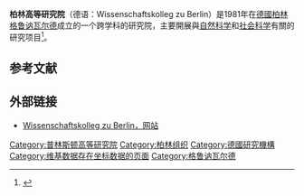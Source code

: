 {{Infobox university
| Name = 柏林高等研究院
| native_name = Wissenschaftskolleg zu Berlin
| image = GrunewaldWallotstraße.JPG
| caption = 
| image_size = 280px
| motto = 
| Established = 1981
| type = 
| endowment = 
| director = 
| students = 
| doctoral = 
| country = [[德国|德国]]
| state = 
| province = 
| city = [[柏林|柏林]]
| coor = {{coord|52 | 29 | 29 |N| 13 | 16 | 35 |E|region:AT-9_type:landmark_source:kolossus-dewiki|display=inline,title}}
| campus = 
| former_names = 
| affiliation = 
| affiliations = {{link-en|一些高等研究院|Some Institutes for Advanced Study}}
| website = {{URL|https://www.wiko-berlin.de/en/}}
| logo = 
}}
'''柏林高等研究院'''（德语：Wissenschaftskolleg zu Berlin）是1981年在[[德國|德國]][[柏林|柏林]][[格鲁讷瓦尔德_(柏林)|格鲁讷瓦尔德]]成立的一个跨学科的研究院，主要開展與[[自然科学|自然科学]]和[[社会科学|社会科学]]有關的研究项目<ref name="webpage">{{Cite web |url=http://www.wiko-berlin.de/en/institute/ |title=Institute History |access-date=2020-11-22 |archive-date=2020-10-28 |archive-url=https://web.archive.org/web/20201028013528/https://www.wiko-berlin.de/en/institute |dead-url=no }}</ref>。 

== 参考文献 ==
{{Reflist}}

== 外部链接 ==

* [http://www.wiko-berlin.de/en/ Wissenschaftskolleg zu Berlin，网站] {{Wayback|url=http://www.wiko-berlin.de/en/ |date=20210205005902 }}

[[Category:普林斯顿高等研究院|Category:普林斯顿高等研究院]]
[[Category:柏林组织|Category:柏林组织]]
[[Category:德國研究機構|Category:德國研究機構]]
[[Category:维基数据存在坐标数据的页面|Category:维基数据存在坐标数据的页面]]
[[Category:格鲁讷瓦尔德|Category:格鲁讷瓦尔德]]